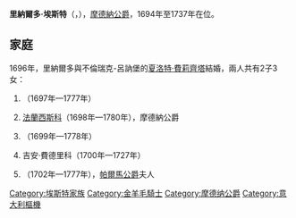 {{Multiple issues|
{{Expand language|1=en|time=2020-11-27T01:33:46+00:00}}
{{Unreferenced|time=2020-11-27T01:33:46+00:00}}
}}
{{Infobox royalty
| name        = 里納爾多·埃斯特
| image       = Rinaldo duca di Modena.jpg
| succession  = 摩德納公爵
| reign       = 1694年9月6日 — 1737年10月26日
| predecessor = [[法蘭西斯科二世·埃斯特|法蘭西斯科二世]]
| successor   = [[法蘭西斯科三世·埃斯特|法蘭西斯科三世]]
| birth_date  = {{Birth date|1655|04|26|df=y}}
| birth_place = [[摩德納|摩德納]]
| death_date  = {{Death date and age|1737|10|26|1655|04|26|df=y}}
| death_place = 摩德納
| house       = [[埃斯特家族|埃斯特家族]]
| father      = [[法蘭西斯科一世·埃斯特|法蘭西斯科一世·埃斯特]]
| mother      = [[盧克蕾齊亞·巴貝里尼|盧克蕾齊亞·巴貝里尼]]
| religion    = [[羅馬天主教|羅馬天主教]]
}}
'''里納爾多·埃斯特'''（{{lang-it|Rinaldo d'Este}}，{{bd|1655年|4月26日|1737年|10月26日}}），[[費拉拉和摩德納公爵列表|摩德納公爵]]，1694年至1737年在位。

== 家庭 ==
1696年，里納爾多與不倫瑞克-呂訥堡的[[夏洛特·費莉齊塔_(不倫瑞克-呂訥堡)|夏洛特·費莉齊塔]]結婚，兩人共有2子3女：
# {{le|貝內迪塔·埃斯特|Benedetta d'Este|貝內迪塔}}（1697年—1777年）
# [[法蘭西斯科三世·埃斯特|法蘭西斯科]]（1698年—1780年），摩德納公爵
# {{le|艾瑪莉亞·埃斯特|Amalia d'Este|艾瑪莉亞}}（1699年—1778年）
# 吉安·費德里科（1700年—1727年）
# {{le|恩里切塔·埃斯特|Enrichetta d'Este|恩里切塔}}（1702年—1777年），[[安東尼奧·法爾內塞|帕爾馬公爵]]夫人

[[Category:埃斯特家族|Category:埃斯特家族]]
[[Category:金羊毛騎士|Category:金羊毛騎士]]
[[Category:摩德纳公爵|Category:摩德纳公爵]]
[[Category:意大利樞機|Category:意大利樞機]]